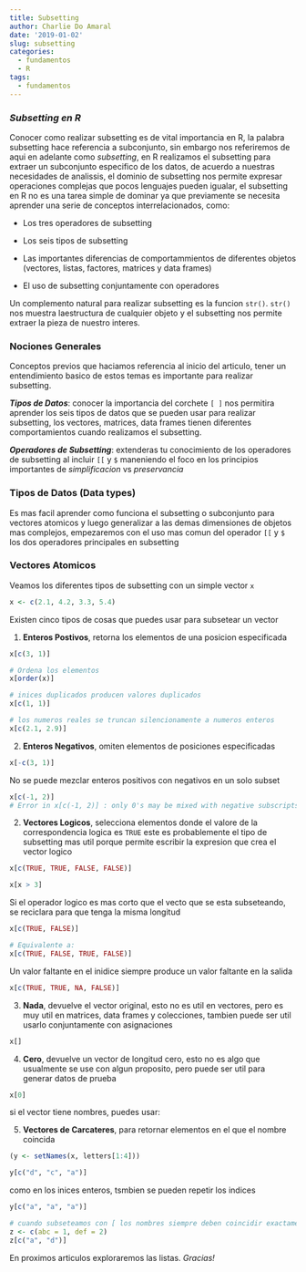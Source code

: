 ```yaml
---
title: Subsetting
author: Charlie Do Amaral
date: '2019-01-02'
slug: subsetting
categories:
  - fundamentos
  - R
tags:
  - fundamentos
---
```


### _Subsetting en R_
Conocer como realizar subsetting es de vital importancia en R, la palabra subsetting hace referencia a subconjunto, sin embargo nos referiremos de aqui en adelante como _subsetting_, en R realizamos el subsetting para extraer un subconjunto especifico de los datos, de acuerdo a nuestras necesidades de analissis, el dominio de subsetting nos permite expresar operaciones complejas que pocos lenguajes pueden igualar, el subsetting en R no es una tarea simple de dominar ya que previamente se necesita aprender una serie de conceptos interrelacionados, como:

- Los tres operadores de subsetting

- Los seis tipos de subsetting

- Las importantes diferencias de comportammientos de diferentes objetos (vectores, listas, factores, matrices y data frames)

- El uso de subsetting conjuntamente con operadores

Un complemento natural para realizar subsetting es la funcion `str()`. `str()` nos muestra laestructura de cualquier objeto y el subsetting nos permite extraer la pieza de nuestro interes.

### Nociones Generales
Conceptos previos que haciamos referencia al inicio del articulo, tener un entendimiento basico de estos temas es importante para realizar subsetting. 

_**Tipos de Datos**_: conocer la importancia del corchete `[ ]` nos permitira aprender los seis tipos de datos que se pueden usar para realizar subsetting, los vectores, matrices, data frames tienen diferentes comportamientos cuando realizamos el subsetting.


_**Operadores de Subsetting**_: extenderas tu conocimiento de los operadores de subsetting al incluir `[[` y `$` maneniendo el foco en los principios importantes de _simplificacion_ vs _preservancia_

### Tipos de Datos (Data types)
Es mas facil aprender como funciona el subsetting o subconjunto para vectores atomicos y luego generalizar a las demas dimensiones de objetos mas complejos, empezaremos con el uso mas comun del operador `[[` y `$` los dos operadores principales en subsetting 

### Vectores Atomicos
Veamos los diferentes tipos de subsetting con un simple vector `x`

```r
x <- c(2.1, 4.2, 3.3, 5.4)
```

Existen cinco tipos de cosas que puedes usar para subsetear un vector

1. **Enteros Postivos**, retorna los elementos de una posicion especificada

```r
x[c(3, 1)]
```

```r
# Ordena los elementos
x[order(x)]
```

```r
# inices duplicados producen valores duplicados
x[c(1, 1)]
```

```r
# los numeros reales se truncan silencionamente a numeros enteros
x[c(2.1, 2.9)]
```

2. **Enteros Negativos**, omiten elementos de posiciones especificadas

```r
x[-c(3, 1)]
```

No se puede mezclar enteros positivos con negativos en un solo subset

```r
x[c(-1, 2)]
# Error in x[c(-1, 2)] : only 0's may be mixed with negative subscripts
```

2. **Vectores Logicos**, selecciona elementos donde el valore de la correspondencia logica es `TRUE` este es probablemente el tipo de subsetting mas util porque permite escribir la expresion que crea el vector logico

```r
x[c(TRUE, TRUE, FALSE, FALSE)]
```

```r
x[x > 3]
```

Si el operador logico es mas corto que el vecto que se esta subseteando, se reciclara para que tenga la misma longitud

```r
x[c(TRUE, FALSE)]
```

```r
# Equivalente a:
x[c(TRUE, FALSE, TRUE, FALSE)]
```

Un valor faltante en el inidice siempre produce un valor faltante en la salida

```r
x[c(TRUE, TRUE, NA, FALSE)]
```

3. **Nada**, devuelve el vector original, esto no es util en vectores, pero es muy util en matrices, data frames y colecciones, tambien puede ser util usarlo conjuntamente con asignaciones

```r
x[]
```

4. **Cero**, devuelve un vector de longitud cero, esto no es algo que usualmente se use con algun proposito, pero puede ser util para generar datos de prueba

```r
x[0]
```

si el vector tiene nombres, puedes usar:

5. **Vectores de Carcateres**, para retornar elementos en el que el nombre coincida

```r
(y <- setNames(x, letters[1:4]))
```

```r
y[c("d", "c", "a")]
```

como en los inices enteros, tsmbien se pueden repetir los indices

```r
y[c("a", "a", "a")]
```

```r
# cuando subseteamos con [ los nombres siempre deben coincidir exactamente
z <- c(abc = 1, def = 2)
z[c("a", "d")]

```

En proximos articulos exploraremos las listas. _Gracias!_




















